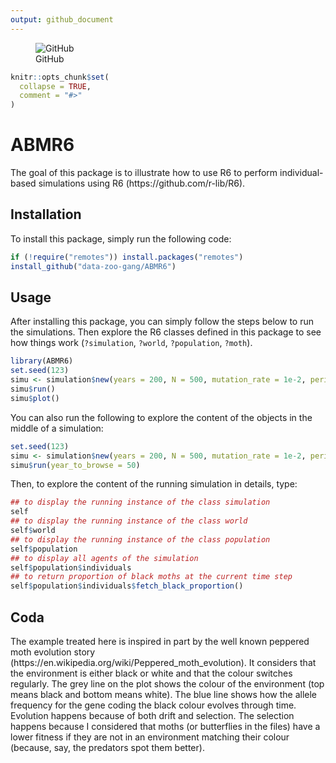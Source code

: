 ```yaml
---
output: github_document
---
```


![GitHub](https://img.shields.io/github/license/data-zoo-gang/ABMR6)

<!-- README.md is generated from README.Rmd. Please edit that file -->

```r
knitr::opts_chunk$set(
  collapse = TRUE,
  comment = "#>"
)
```

# ABMR6

<!-- badges: start -->
<!-- badges: end -->

The goal of this package is to illustrate how to use R6 to perform individual-based simulations using R6 (https://github.com/r-lib/R6).

## Installation

To install this package, simply run the following code:

```r
if (!require("remotes")) install.packages("remotes")
install_github("data-zoo-gang/ABMR6")
```

## Usage

After installing this package, you can simply follow the steps below to run the simulations.
Then explore the R6 classes defined in this package to see how things work (`?simulation`, `?world`, `?population`, `?moth`).

```r
library(ABMR6)
set.seed(123)
simu <- simulation$new(years = 200, N = 500, mutation_rate = 1e-2, period = 50)
simu$run()
simu$plot()
```

You can also run the following to explore the content of the objects in the middle of a simulation:
```r
set.seed(123)
simu <- simulation$new(years = 200, N = 500, mutation_rate = 1e-2, period = 50)
simu$run(year_to_browse = 50)
```

Then, to explore the content of the running simulation in details, type:

```r
## to display the running instance of the class simulation
self
## to display the running instance of the class world
self$world
## to display the running instance of the class population
self$population
## to display all agents of the simulation
self$population$individuals 
## to return proportion of black moths at the current time step
self$population$individuals$fetch_black_proportion()
```

## Coda

The example treated here is inspired in part by the well known peppered moth evolution story (https://en.wikipedia.org/wiki/Peppered_moth_evolution). It considers that the environment is either black or white and that the colour switches regularly. The grey line on the plot shows the colour of the environment (top means black and bottom means white). The blue line shows how the allele frequency for the gene coding the black colour evolves through time. Evolution happens because of both drift and selection. The selection happens because I considered that moths (or butterflies in the files) have a lower fitness if they are not in an environment matching their colour (because, say, the predators spot them better).

